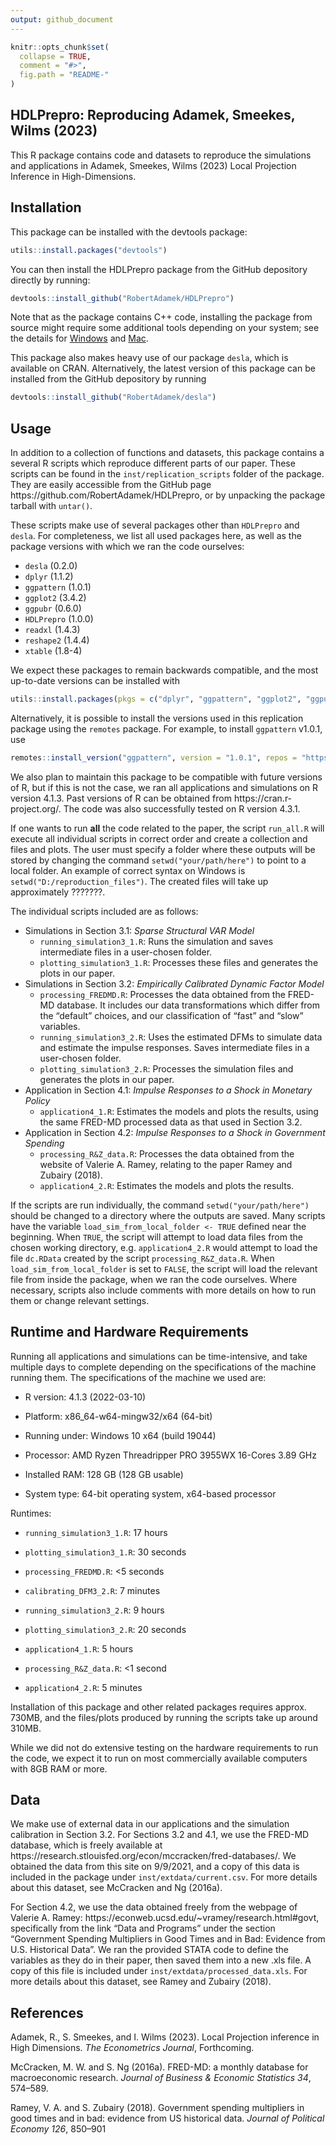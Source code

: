 ```yaml
---
output: github_document
---
```


<!-- README.md is generated from README.Rmd. Please edit that file -->

```r
knitr::opts_chunk$set(
  collapse = TRUE,
  comment = "#>",
  fig.path = "README-"
)
```

## HDLPrepro: Reproducing Adamek, Smeekes, Wilms (2023)

This R package contains code and datasets to reproduce the
    simulations and applications in Adamek, Smeekes, Wilms (2023) Local
    Projection Inference in High-Dimensions.
    
## Installation
This package can be installed with the devtools package:
``` r
utils::install.packages("devtools")
```
You can then install the HDLPrepro package from the GitHub depository directly by running:
```r
devtools::install_github("RobertAdamek/HDLPrepro")
```
Note that as the package contains C++ code, installing the package from source might require some additional tools depending on your system; see the details for [Windows](https://cran.r-project.org/bin/windows/Rtools/) and [Mac](https://mac.r-project.org/tools/).

This package also makes heavy use of our package `desla`, which is available on CRAN. Alternatively, the latest version of this package can be installed from the GitHub depository by running
```r
devtools::install_github("RobertAdamek/desla")
```
## Usage
In addition to a collection of functions and datasets, this package contains a several R scripts which reproduce different parts of our paper. These scripts can be found in the `inst/replication_scripts` folder of the package. They are easily accessible from the GitHub page https://github.com/RobertAdamek/HDLPrepro, or by unpacking the package tarball with `untar()`. 

These scripts make use of several packages other than `HDLPrepro` and `desla`. For completeness, we list all used packages here, as well as the package versions with which we ran the code ourselves:

- `desla` (0.2.0)
- `dplyr` (1.1.2)
- `ggpattern` (1.0.1)
- `ggplot2` (3.4.2)
- `ggpubr` (0.6.0)
- `HDLPrepro` (1.0.0)
- `readxl` (1.4.3)
- `reshape2` (1.4.4)
- `xtable` (1.8-4)

We expect these packages to remain backwards compatible, and the most up-to-date versions can be installed with
```r
utils::install.packages(pkgs = c("dplyr", "ggpattern", "ggplot2", "ggpubr", "readxl", "reshape2"))
```
Alternatively, it is possible to install the versions used in this replication package using the `remotes` package. For example, to install `ggpattern` v1.0.1, use
```r
remotes::install_version("ggpattern", version = "1.0.1", repos = "https://cloud.r-project.org")
```

We also plan to maintain this package to be compatible with future versions of R, but if this is not the case, we ran all applications and simulations on R version 4.1.3. Past versions of R can be obtained from https://cran.r-project.org/. The code was also successfully tested on R version 4.3.1.

If one wants to run **all** the code related to the paper, the script `run_all.R` will execute all individual scripts in correct order and create a collection and files and plots. The user must specify a folder where these outputs will be stored by changing the command `setwd("your/path/here")` to point to a local folder. An example of correct syntax on Windows is `setwd("D:/reproduction_files")`. The created files will take up approximately ???????.

The individual scripts included are as follows:

- Simulations in Section 3.1: *Sparse Structural VAR Model*
  - `running_simulation3_1.R`: Runs the simulation and saves intermediate files in a user-chosen folder.
  - `plotting_simulation3_1.R`: Processes these files and generates the plots in our paper. 
- Simulations in Section 3.2: *Empirically Calibrated Dynamic Factor Model*
  - `processing_FREDMD.R`: Processes the data obtained from the FRED-MD database. It includes our data transformations which differ from the "default" choices, and our classification of "fast" and "slow" variables.
  - `running_simulation3_2.R`: Uses the estimated DFMs to simulate data and estimate the impulse responses. Saves intermediate files in a user-chosen folder.
  - `plotting_simulation3_2.R`: Processes the simulation files and generates the plots in our paper.
- Application in Section 4.1: *Impulse Responses to a Shock in Monetary Policy*
  - `application4_1.R`: Estimates the models and plots the results, using the same FRED-MD processed data as that used in Section 3.2.
- Application in Section 4.2: *Impulse Responses to a Shock in Government Spending*
  - `processing_R&Z_data.R`: Processes the data obtained from the website of Valerie A. Ramey, relating to the paper Ramey and Zubairy (2018). 
  - `application4_2.R`: Estimates the models and plots the results.


If the scripts are run individually, the command `setwd("your/path/here")` should be changed to a directory where the outputs are saved. Many scripts have the variable `load_sim_from_local_folder <- TRUE` defined near the beginning. When `TRUE`, the script will attempt to load data files from the chosen working directory, e.g. `application4_2.R` would attempt to load the file `dc.RData` created by the script `processing_R&Z_data.R`. When `load_sim_from_local_folder` is set to `FALSE`, the script will load the relevant file from inside the package, when we ran the code ourselves. Where necessary, scripts also include comments with more details on how to run them or change relevant settings.

## Runtime and Hardware Requirements
Running all applications and simulations can be time-intensive, and take multiple days to complete depending on the specifications of the machine running them. The specifications of the machine we used are:
 
- R version: 4.1.3 (2022-03-10)

- Platform: x86_64-w64-mingw32/x64 (64-bit)

- Running under: Windows 10 x64 (build 19044)

- Processor:  AMD Ryzen Threadripper PRO 3955WX 16-Cores 3.89 GHz

- Installed RAM:  128 GB (128 GB usable)

- System type:  64-bit operating system, x64-based processor

Runtimes:

- `running_simulation3_1.R`: 17 hours

- `plotting_simulation3_1.R`: 30 seconds
 
- `processing_FREDMD.R`: <5 seconds

- `calibrating_DFM3_2.R`: 7 minutes

- `running_simulation3_2.R`: 9 hours

- `plotting_simulation3_2.R`: 20 seconds

- `application4_1.R`: 5 hours

- `processing_R&Z_data.R`: <1 second

- `application4_2.R`: 5 minutes

Installation of this package and other related packages requires approx. 730MB, and the files/plots produced by running the scripts take up around 310MB.

While we did not do extensive testing on the hardware requirements to run the code, we expect it to run on most commercially available computers with 8GB RAM or more.

## Data
We make use of external data in our applications and the simulation calibration in Section 3.2. For Sections 3.2 and 4.1, we use the FRED-MD database, which is freely available at https://research.stlouisfed.org/econ/mccracken/fred-databases/. We obtained the data from this site on 9/9/2021, and a copy of this data is included in the package under `inst/extdata/current.csv`. For more details about this dataset, see McCracken and Ng (2016a).

For Section 4.2, we use the data obtained freely from the webpage of Valerie A. Ramey: https://econweb.ucsd.edu/~vramey/research.html#govt, specifically from the link "Data and Programs" under the section "Government Spending Multipliers in Good Times and in Bad: Evidence from U.S. Historical Data". We ran the provided STATA code to define the variables as they do in their paper, then saved them into a new .xls file. A copy of this file is included under `inst/extdata/processed_data.xls`. For more details about this dataset, see Ramey and Zubairy (2018).

## References
Adamek, R., S. Smeekes, and I. Wilms (2023). Local Projection inference in High Dimensions. *The Econometrics Journal*, Forthcoming. 

McCracken, M. W. and S. Ng (2016a). FRED-MD: a monthly database for macroeconomic research. *Journal of Business & Economic Statistics 34*, 574–589.

Ramey, V. A. and S. Zubairy (2018). Government spending multipliers in good times and in bad: evidence from US historical data. *Journal of Political Economy 126*, 850–901